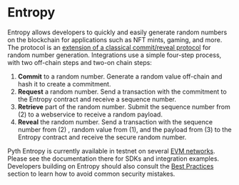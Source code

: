# Entropy

Entropy allows developers to quickly and easily generate random numbers on the blockchain for applications such as NFT mints, gaming, and more.
The protocol is an [extension of a classical commit/reveal protocol](entropy/protocol-design.mdx) for random number generation.
Integrations use a simple four-step process, with two off-chain steps and two-on chain steps:

1. **Commit** to a random number. Generate a random value off-chain and hash it to create a commitment.
1. **Request** a random number. Send a transaction with the commitment to the Entropy contract and receive a sequence number.
1. **Retrieve** part of the random number. Submit the sequence number from (2) to a webservice to receive a random payload.
1. **Reveal** the random number. Send a transaction with the sequence number from (2) , random value from (1), and the
   payload from (3) to the Entropy contract and receive the secure random number.

Pyth Entropy is currently available in testnet on several [EVM networks](entropy/evm.mdx).
Please see the documentation there for SDKs and integration examples.
Developers building on Entropy should also consult the [Best Practices](entropy/best-practices.mdx) section to learn how to avoid common security mistakes.
